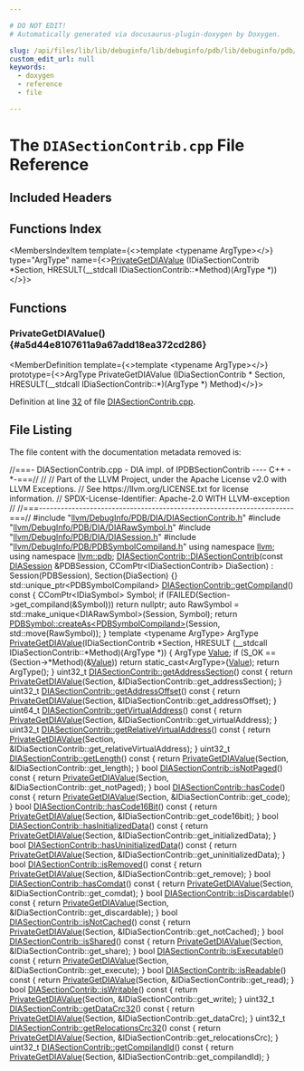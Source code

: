 ```yaml
---

# DO NOT EDIT!
# Automatically generated via docusaurus-plugin-doxygen by Doxygen.

slug: /api/files/lib/lib/debuginfo/lib/debuginfo/pdb/lib/debuginfo/pdb/dia/diasectioncontrib-cpp
custom_edit_url: null
keywords:
  - doxygen
  - reference
  - file

---
```





# The `DIASectionContrib.cpp` File Reference

<DoxygenPage pluginConfig={pluginConfig}>



## Included Headers

<IncludesList>
<IncludesListItem
  filePath="llvm/DebugInfo/PDB/DIA/DIASectionContrib.h"
  permalink="/docs/api/files/include/include/llvm/include/llvm/debuginfo/include/llvm/debuginfo/pdb/include/llvm/debuginfo/pdb/dia/diasectioncontrib-h"
  isLocal="true" />
<IncludesListItem
  filePath="llvm/DebugInfo/PDB/DIA/DIARawSymbol.h"
  permalink="/docs/api/files/include/include/llvm/include/llvm/debuginfo/include/llvm/debuginfo/pdb/include/llvm/debuginfo/pdb/dia/diarawsymbol-h"
  isLocal="true" />
<IncludesListItem
  filePath="llvm/DebugInfo/PDB/DIA/DIASession.h"
  permalink="/docs/api/files/include/include/llvm/include/llvm/debuginfo/include/llvm/debuginfo/pdb/include/llvm/debuginfo/pdb/dia/diasession-h"
  isLocal="true" />
<IncludesListItem
  filePath="llvm/DebugInfo/PDB/PDBSymbolCompiland.h"
  permalink="/docs/api/files/include/include/llvm/include/llvm/debuginfo/include/llvm/debuginfo/pdb/pdbsymbolcompiland-h"
  isLocal="true" />
</IncludesList>

## Functions Index

<MembersIndex>

<MembersIndexItem
  template={<>template &lt;typename ArgType&gt;</>}
  type="ArgType"
  name={<><a href="#a5d44e8107611a9a67add18ea372cd286">PrivateGetDIAValue</a> (IDiaSectionContrib &#42;Section, HRESULT(&#95;&#95;stdcall IDiaSectionContrib::&#42;Method)(ArgType &#42;))</>}>
</MembersIndexItem>

</MembersIndex>


<SectionDefinition>

## Functions

### PrivateGetDIAValue() {#a5d44e8107611a9a67add18ea372cd286}

<MemberDefinition
  template={<>template &lt;typename ArgType&gt;</>}
  prototype={<>ArgType PrivateGetDIAValue (IDiaSectionContrib &#42; Section, HRESULT(&#95;&#95;stdcall IDiaSectionContrib::&#42;)(ArgType &#42;) Method)</>}>

Definition at line <a href="#l00032">32</a> of file <a href="/docs/api/files/lib/lib/debuginfo/lib/debuginfo/pdb/lib/debuginfo/pdb/dia/diasectioncontrib-cpp">DIASectionContrib.cpp</a>.
</MemberDefinition>

</SectionDefinition>

## File Listing

The file content with the documentation metadata removed is:

<ProgramListing>

<Link id="l00001" /><CodeLine lineNumber="1"><Highlight kind="comment">//===- DIASectionContrib.cpp - DIA impl. of IPDBSectionContrib ---- C++ -&#42;-===//</Highlight><Highlight kind="normal"></Highlight></CodeLine>
<Link id="l00002" /><CodeLine lineNumber="2"><Highlight kind="normal"></Highlight><Highlight kind="comment">//</Highlight><Highlight kind="normal"></Highlight></CodeLine>
<Link id="l00003" /><CodeLine lineNumber="3"><Highlight kind="normal"></Highlight><Highlight kind="comment">// Part of the LLVM Project, under the Apache License v2.0 with LLVM Exceptions.</Highlight><Highlight kind="normal"></Highlight></CodeLine>
<Link id="l00004" /><CodeLine lineNumber="4"><Highlight kind="normal"></Highlight><Highlight kind="comment">// See https://llvm.org/LICENSE.txt for license information.</Highlight><Highlight kind="normal"></Highlight></CodeLine>
<Link id="l00005" /><CodeLine lineNumber="5"><Highlight kind="normal"></Highlight><Highlight kind="comment">// SPDX-License-Identifier: Apache-2.0 WITH LLVM-exception</Highlight><Highlight kind="normal"></Highlight></CodeLine>
<Link id="l00006" /><CodeLine lineNumber="6"><Highlight kind="normal"></Highlight><Highlight kind="comment">//</Highlight><Highlight kind="normal"></Highlight></CodeLine>
<Link id="l00007" /><CodeLine lineNumber="7"><Highlight kind="normal"></Highlight><Highlight kind="comment">//===----------------------------------------------------------------------===//</Highlight><Highlight kind="normal"></Highlight></CodeLine>
<Link id="l00008" /><CodeLine lineNumber="8"><Highlight kind="normal"></Highlight></CodeLine>
<Link id="l00009" /><CodeLine lineNumber="9"><Highlight kind="normal"></Highlight><Highlight kind="preprocessor">#include &quot;<a href="/docs/api/files/include/include/llvm/include/llvm/debuginfo/include/llvm/debuginfo/pdb/include/llvm/debuginfo/pdb/dia/diasectioncontrib-h">llvm/DebugInfo/PDB/DIA/DIASectionContrib.h</a>&quot;</Highlight><Highlight kind="normal"></Highlight></CodeLine>
<Link id="l00010" /><CodeLine lineNumber="10"><Highlight kind="normal"></Highlight><Highlight kind="preprocessor">#include &quot;<a href="/docs/api/files/include/include/llvm/include/llvm/debuginfo/include/llvm/debuginfo/pdb/include/llvm/debuginfo/pdb/dia/diarawsymbol-h">llvm/DebugInfo/PDB/DIA/DIARawSymbol.h</a>&quot;</Highlight><Highlight kind="normal"></Highlight></CodeLine>
<Link id="l00011" /><CodeLine lineNumber="11"><Highlight kind="normal"></Highlight><Highlight kind="preprocessor">#include &quot;<a href="/docs/api/files/include/include/llvm/include/llvm/debuginfo/include/llvm/debuginfo/pdb/include/llvm/debuginfo/pdb/dia/diasession-h">llvm/DebugInfo/PDB/DIA/DIASession.h</a>&quot;</Highlight><Highlight kind="normal"></Highlight></CodeLine>
<Link id="l00012" /><CodeLine lineNumber="12"><Highlight kind="normal"></Highlight><Highlight kind="preprocessor">#include &quot;<a href="/docs/api/files/include/include/llvm/include/llvm/debuginfo/include/llvm/debuginfo/pdb/pdbsymbolcompiland-h">llvm/DebugInfo/PDB/PDBSymbolCompiland.h</a>&quot;</Highlight><Highlight kind="normal"></Highlight></CodeLine>
<Link id="l00013" /><CodeLine lineNumber="13"><Highlight kind="normal"></Highlight></CodeLine>
<Link id="l00014" /><CodeLine lineNumber="14"><Highlight kind="normal"></Highlight><Highlight kind="keyword">using namespace </Highlight><Highlight kind="normal"><a href="/docs/api/namespaces/llvm">llvm</a>;</Highlight></CodeLine>
<Link id="l00015" /><CodeLine lineNumber="15"><Highlight kind="normal"></Highlight><Highlight kind="keyword">using namespace </Highlight><Highlight kind="normal"><a href="/docs/api/namespaces/llvm/pdb">llvm::pdb</a>;</Highlight></CodeLine>
<Link id="l00016" /><CodeLine lineNumber="16"><Highlight kind="normal"></Highlight></CodeLine>
<Link id="l00017" /><CodeLine lineNumber="17" lineLink="/docs/api/classes/llvm/pdb/diasectioncontrib/#a5275b46ab7bb06985b3ed2b0abdef529"><Highlight kind="normal"><a href="/docs/api/classes/llvm/pdb/diasectioncontrib/#a5275b46ab7bb06985b3ed2b0abdef529">DIASectionContrib::DIASectionContrib</a>(</Highlight><Highlight kind="keyword">const</Highlight><Highlight kind="normal"> <a href="/docs/api/classes/llvm/pdb/diasession">DIASession</a> &amp;PDBSession,</Highlight></CodeLine>
<Link id="l00018" /><CodeLine lineNumber="18"><Highlight kind="normal">                                     CComPtr&lt;IDiaSectionContrib&gt; DiaSection)</Highlight></CodeLine>
<Link id="l00019" /><CodeLine lineNumber="19"><Highlight kind="normal">  : Session(PDBSession), Section(DiaSection) &#123;&#125;</Highlight></CodeLine>
<Link id="l00020" /><CodeLine lineNumber="20"><Highlight kind="normal"></Highlight></CodeLine>
<Link id="l00021" /><CodeLine lineNumber="21" lineLink="/docs/api/classes/llvm/pdb/diasectioncontrib/#abd31a30b4585551eb60f21bc89fb1ae7"><Highlight kind="normal">std::unique&#95;ptr&lt;PDBSymbolCompiland&gt; <a href="/docs/api/classes/llvm/pdb/diasectioncontrib/#abd31a30b4585551eb60f21bc89fb1ae7">DIASectionContrib::getCompiland</a>()</Highlight><Highlight kind="keyword"> const </Highlight><Highlight kind="normal">&#123;</Highlight></CodeLine>
<Link id="l00022" /><CodeLine lineNumber="22"><Highlight kind="normal">  CComPtr&lt;IDiaSymbol&gt; Symbol;</Highlight></CodeLine>
<Link id="l00023" /><CodeLine lineNumber="23"><Highlight kind="normal">  </Highlight><Highlight kind="keywordflow">if</Highlight><Highlight kind="normal"> (FAILED(Section-&gt;get&#95;compiland(&amp;Symbol)))</Highlight></CodeLine>
<Link id="l00024" /><CodeLine lineNumber="24"><Highlight kind="normal">    </Highlight><Highlight kind="keywordflow">return</Highlight><Highlight kind="normal"> </Highlight><Highlight kind="keyword">nullptr</Highlight><Highlight kind="normal">;</Highlight></CodeLine>
<Link id="l00025" /><CodeLine lineNumber="25"><Highlight kind="normal"></Highlight></CodeLine>
<Link id="l00026" /><CodeLine lineNumber="26"><Highlight kind="normal">  </Highlight><Highlight kind="keyword">auto</Highlight><Highlight kind="normal"> RawSymbol = std::make&#95;unique&lt;DIARawSymbol&gt;(Session, Symbol);</Highlight></CodeLine>
<Link id="l00027" /><CodeLine lineNumber="27"><Highlight kind="normal">  </Highlight><Highlight kind="keywordflow">return</Highlight><Highlight kind="normal"> <a href="/docs/api/classes/llvm/pdb/pdbsymbol/#a1156974e21ae291dbf690aa300fa9d8b">PDBSymbol::createAs&lt;PDBSymbolCompiland&gt;</a>(Session, std::move(RawSymbol));</Highlight></CodeLine>
<Link id="l00028" /><CodeLine lineNumber="28"><Highlight kind="normal">&#125;</Highlight></CodeLine>
<Link id="l00029" /><CodeLine lineNumber="29"><Highlight kind="normal"></Highlight></CodeLine>
<Link id="l00030" /><CodeLine lineNumber="30"><Highlight kind="normal"></Highlight><Highlight kind="keyword">template</Highlight><Highlight kind="normal"> &lt;</Highlight><Highlight kind="keyword">typename</Highlight><Highlight kind="normal"> ArgType&gt;</Highlight></CodeLine>
<Link id="l00031" /><CodeLine lineNumber="31"><Highlight kind="normal">ArgType</Highlight></CodeLine>
<Link id="l00032" /><CodeLine lineNumber="32" lineLink="#a5d44e8107611a9a67add18ea372cd286"><Highlight kind="normal"><a href="/docs/api/files/lib/lib/debuginfo/lib/debuginfo/pdb/lib/debuginfo/pdb/dia/diaframedata-cpp/#a648806c6e76cde8cc907b4d22293578c">PrivateGetDIAValue</a>(IDiaSectionContrib &#42;Section,</Highlight></CodeLine>
<Link id="l00033" /><CodeLine lineNumber="33"><Highlight kind="normal">                   HRESULT (&#95;&#95;stdcall IDiaSectionContrib::&#42;Method)(ArgType &#42;)) &#123;</Highlight></CodeLine>
<Link id="l00034" /><CodeLine lineNumber="34"><Highlight kind="normal">  ArgType <a href="/docs/api/classes/llvm/value">Value</a>;</Highlight></CodeLine>
<Link id="l00035" /><CodeLine lineNumber="35"><Highlight kind="normal">  </Highlight><Highlight kind="keywordflow">if</Highlight><Highlight kind="normal"> (S&#95;OK == (Section-&gt;&#42;Method)(&amp;<a href="/docs/api/classes/llvm/value">Value</a>))</Highlight></CodeLine>
<Link id="l00036" /><CodeLine lineNumber="36"><Highlight kind="normal">    </Highlight><Highlight kind="keywordflow">return</Highlight><Highlight kind="normal"> </Highlight><Highlight kind="keyword">static&#95;cast&lt;</Highlight><Highlight kind="normal">ArgType</Highlight><Highlight kind="keyword">&gt;</Highlight><Highlight kind="normal">(<a href="/docs/api/classes/llvm/value">Value</a>);</Highlight></CodeLine>
<Link id="l00037" /><CodeLine lineNumber="37"><Highlight kind="normal"></Highlight></CodeLine>
<Link id="l00038" /><CodeLine lineNumber="38"><Highlight kind="normal">  </Highlight><Highlight kind="keywordflow">return</Highlight><Highlight kind="normal"> ArgType();</Highlight></CodeLine>
<Link id="l00039" /><CodeLine lineNumber="39"><Highlight kind="normal">&#125;</Highlight></CodeLine>
<Link id="l00040" /><CodeLine lineNumber="40"><Highlight kind="normal"></Highlight></CodeLine>
<Link id="l00041" /><CodeLine lineNumber="41" lineLink="/docs/api/classes/llvm/pdb/diasectioncontrib/#a872d9a2bdbee659be2866a93a462d1df"><Highlight kind="normal">uint32&#95;t <a href="/docs/api/classes/llvm/pdb/diasectioncontrib/#a872d9a2bdbee659be2866a93a462d1df">DIASectionContrib::getAddressSection</a>()</Highlight><Highlight kind="keyword"> const </Highlight><Highlight kind="normal">&#123;</Highlight></CodeLine>
<Link id="l00042" /><CodeLine lineNumber="42"><Highlight kind="normal">  </Highlight><Highlight kind="keywordflow">return</Highlight><Highlight kind="normal"> <a href="/docs/api/files/lib/lib/debuginfo/lib/debuginfo/pdb/lib/debuginfo/pdb/dia/diaframedata-cpp/#a648806c6e76cde8cc907b4d22293578c">PrivateGetDIAValue</a>(Section, &amp;IDiaSectionContrib::get&#95;addressSection);</Highlight></CodeLine>
<Link id="l00043" /><CodeLine lineNumber="43"><Highlight kind="normal">&#125;</Highlight></CodeLine>
<Link id="l00044" /><CodeLine lineNumber="44"><Highlight kind="normal"></Highlight></CodeLine>
<Link id="l00045" /><CodeLine lineNumber="45" lineLink="/docs/api/classes/llvm/pdb/diasectioncontrib/#a5e9a2b18fa1fe76a69eda94db4758885"><Highlight kind="normal">uint32&#95;t <a href="/docs/api/classes/llvm/pdb/diasectioncontrib/#a5e9a2b18fa1fe76a69eda94db4758885">DIASectionContrib::getAddressOffset</a>()</Highlight><Highlight kind="keyword"> const </Highlight><Highlight kind="normal">&#123;</Highlight></CodeLine>
<Link id="l00046" /><CodeLine lineNumber="46"><Highlight kind="normal">  </Highlight><Highlight kind="keywordflow">return</Highlight><Highlight kind="normal"> <a href="/docs/api/files/lib/lib/debuginfo/lib/debuginfo/pdb/lib/debuginfo/pdb/dia/diaframedata-cpp/#a648806c6e76cde8cc907b4d22293578c">PrivateGetDIAValue</a>(Section, &amp;IDiaSectionContrib::get&#95;addressOffset);</Highlight></CodeLine>
<Link id="l00047" /><CodeLine lineNumber="47"><Highlight kind="normal">&#125;</Highlight></CodeLine>
<Link id="l00048" /><CodeLine lineNumber="48"><Highlight kind="normal"></Highlight></CodeLine>
<Link id="l00049" /><CodeLine lineNumber="49" lineLink="/docs/api/classes/llvm/pdb/diasectioncontrib/#a3569ab26a26ce93745afd476feadad38"><Highlight kind="normal">uint64&#95;t <a href="/docs/api/classes/llvm/pdb/diasectioncontrib/#a3569ab26a26ce93745afd476feadad38">DIASectionContrib::getVirtualAddress</a>()</Highlight><Highlight kind="keyword"> const </Highlight><Highlight kind="normal">&#123;</Highlight></CodeLine>
<Link id="l00050" /><CodeLine lineNumber="50"><Highlight kind="normal">  </Highlight><Highlight kind="keywordflow">return</Highlight><Highlight kind="normal"> <a href="/docs/api/files/lib/lib/debuginfo/lib/debuginfo/pdb/lib/debuginfo/pdb/dia/diaframedata-cpp/#a648806c6e76cde8cc907b4d22293578c">PrivateGetDIAValue</a>(Section, &amp;IDiaSectionContrib::get&#95;virtualAddress);</Highlight></CodeLine>
<Link id="l00051" /><CodeLine lineNumber="51"><Highlight kind="normal">&#125;</Highlight></CodeLine>
<Link id="l00052" /><CodeLine lineNumber="52"><Highlight kind="normal"></Highlight></CodeLine>
<Link id="l00053" /><CodeLine lineNumber="53" lineLink="/docs/api/classes/llvm/pdb/diasectioncontrib/#a881a381d5f090aca9f2a53ac6f0e5916"><Highlight kind="normal">uint32&#95;t <a href="/docs/api/classes/llvm/pdb/diasectioncontrib/#a881a381d5f090aca9f2a53ac6f0e5916">DIASectionContrib::getRelativeVirtualAddress</a>()</Highlight><Highlight kind="keyword"> const </Highlight><Highlight kind="normal">&#123;</Highlight></CodeLine>
<Link id="l00054" /><CodeLine lineNumber="54"><Highlight kind="normal">  </Highlight><Highlight kind="keywordflow">return</Highlight><Highlight kind="normal"> <a href="/docs/api/files/lib/lib/debuginfo/lib/debuginfo/pdb/lib/debuginfo/pdb/dia/diaframedata-cpp/#a648806c6e76cde8cc907b4d22293578c">PrivateGetDIAValue</a>(Section,</Highlight></CodeLine>
<Link id="l00055" /><CodeLine lineNumber="55"><Highlight kind="normal">                            &amp;IDiaSectionContrib::get&#95;relativeVirtualAddress);</Highlight></CodeLine>
<Link id="l00056" /><CodeLine lineNumber="56"><Highlight kind="normal">&#125;</Highlight></CodeLine>
<Link id="l00057" /><CodeLine lineNumber="57"><Highlight kind="normal"></Highlight></CodeLine>
<Link id="l00058" /><CodeLine lineNumber="58" lineLink="/docs/api/classes/llvm/pdb/diasectioncontrib/#a135aac421e2d39222eb131db08a62770"><Highlight kind="normal">uint32&#95;t <a href="/docs/api/classes/llvm/pdb/diasectioncontrib/#a135aac421e2d39222eb131db08a62770">DIASectionContrib::getLength</a>()</Highlight><Highlight kind="keyword"> const </Highlight><Highlight kind="normal">&#123;</Highlight></CodeLine>
<Link id="l00059" /><CodeLine lineNumber="59"><Highlight kind="normal">  </Highlight><Highlight kind="keywordflow">return</Highlight><Highlight kind="normal"> <a href="/docs/api/files/lib/lib/debuginfo/lib/debuginfo/pdb/lib/debuginfo/pdb/dia/diaframedata-cpp/#a648806c6e76cde8cc907b4d22293578c">PrivateGetDIAValue</a>(Section, &amp;IDiaSectionContrib::get&#95;length);</Highlight></CodeLine>
<Link id="l00060" /><CodeLine lineNumber="60"><Highlight kind="normal">&#125;</Highlight></CodeLine>
<Link id="l00061" /><CodeLine lineNumber="61"><Highlight kind="normal"></Highlight></CodeLine>
<Link id="l00062" /><CodeLine lineNumber="62" lineLink="/docs/api/classes/llvm/pdb/diasectioncontrib/#a20bd38ae129b929f7028d103dd0bacd5"><Highlight kind="normal"></Highlight><Highlight kind="keywordtype">bool</Highlight><Highlight kind="normal"> <a href="/docs/api/classes/llvm/pdb/diasectioncontrib/#a20bd38ae129b929f7028d103dd0bacd5">DIASectionContrib::isNotPaged</a>()</Highlight><Highlight kind="keyword"> const </Highlight><Highlight kind="normal">&#123;</Highlight></CodeLine>
<Link id="l00063" /><CodeLine lineNumber="63"><Highlight kind="normal">  </Highlight><Highlight kind="keywordflow">return</Highlight><Highlight kind="normal"> <a href="/docs/api/files/lib/lib/debuginfo/lib/debuginfo/pdb/lib/debuginfo/pdb/dia/diaframedata-cpp/#a648806c6e76cde8cc907b4d22293578c">PrivateGetDIAValue</a>(Section, &amp;IDiaSectionContrib::get&#95;notPaged);</Highlight></CodeLine>
<Link id="l00064" /><CodeLine lineNumber="64"><Highlight kind="normal">&#125;</Highlight></CodeLine>
<Link id="l00065" /><CodeLine lineNumber="65"><Highlight kind="normal"></Highlight></CodeLine>
<Link id="l00066" /><CodeLine lineNumber="66" lineLink="/docs/api/classes/llvm/pdb/diasectioncontrib/#ae42b22ba6e9e63b7e4123f24a6804c82"><Highlight kind="normal"></Highlight><Highlight kind="keywordtype">bool</Highlight><Highlight kind="normal"> <a href="/docs/api/classes/llvm/pdb/diasectioncontrib/#ae42b22ba6e9e63b7e4123f24a6804c82">DIASectionContrib::hasCode</a>()</Highlight><Highlight kind="keyword"> const </Highlight><Highlight kind="normal">&#123;</Highlight></CodeLine>
<Link id="l00067" /><CodeLine lineNumber="67"><Highlight kind="normal">  </Highlight><Highlight kind="keywordflow">return</Highlight><Highlight kind="normal"> <a href="/docs/api/files/lib/lib/debuginfo/lib/debuginfo/pdb/lib/debuginfo/pdb/dia/diaframedata-cpp/#a648806c6e76cde8cc907b4d22293578c">PrivateGetDIAValue</a>(Section, &amp;IDiaSectionContrib::get&#95;code);</Highlight></CodeLine>
<Link id="l00068" /><CodeLine lineNumber="68"><Highlight kind="normal">&#125;</Highlight></CodeLine>
<Link id="l00069" /><CodeLine lineNumber="69"><Highlight kind="normal"></Highlight></CodeLine>
<Link id="l00070" /><CodeLine lineNumber="70" lineLink="/docs/api/classes/llvm/pdb/diasectioncontrib/#aad52016eb0fa13d9e75dee8a7c7a643b"><Highlight kind="normal"></Highlight><Highlight kind="keywordtype">bool</Highlight><Highlight kind="normal"> <a href="/docs/api/classes/llvm/pdb/diasectioncontrib/#aad52016eb0fa13d9e75dee8a7c7a643b">DIASectionContrib::hasCode16Bit</a>()</Highlight><Highlight kind="keyword"> const </Highlight><Highlight kind="normal">&#123;</Highlight></CodeLine>
<Link id="l00071" /><CodeLine lineNumber="71"><Highlight kind="normal">  </Highlight><Highlight kind="keywordflow">return</Highlight><Highlight kind="normal"> <a href="/docs/api/files/lib/lib/debuginfo/lib/debuginfo/pdb/lib/debuginfo/pdb/dia/diaframedata-cpp/#a648806c6e76cde8cc907b4d22293578c">PrivateGetDIAValue</a>(Section, &amp;IDiaSectionContrib::get&#95;code16bit);</Highlight></CodeLine>
<Link id="l00072" /><CodeLine lineNumber="72"><Highlight kind="normal">&#125;</Highlight></CodeLine>
<Link id="l00073" /><CodeLine lineNumber="73"><Highlight kind="normal"></Highlight></CodeLine>
<Link id="l00074" /><CodeLine lineNumber="74" lineLink="/docs/api/classes/llvm/pdb/diasectioncontrib/#a32f3068775ea710ee5751aad9e806714"><Highlight kind="normal"></Highlight><Highlight kind="keywordtype">bool</Highlight><Highlight kind="normal"> <a href="/docs/api/classes/llvm/pdb/diasectioncontrib/#a32f3068775ea710ee5751aad9e806714">DIASectionContrib::hasInitializedData</a>()</Highlight><Highlight kind="keyword"> const </Highlight><Highlight kind="normal">&#123;</Highlight></CodeLine>
<Link id="l00075" /><CodeLine lineNumber="75"><Highlight kind="normal">  </Highlight><Highlight kind="keywordflow">return</Highlight><Highlight kind="normal"> <a href="/docs/api/files/lib/lib/debuginfo/lib/debuginfo/pdb/lib/debuginfo/pdb/dia/diaframedata-cpp/#a648806c6e76cde8cc907b4d22293578c">PrivateGetDIAValue</a>(Section, &amp;IDiaSectionContrib::get&#95;initializedData);</Highlight></CodeLine>
<Link id="l00076" /><CodeLine lineNumber="76"><Highlight kind="normal">&#125;</Highlight></CodeLine>
<Link id="l00077" /><CodeLine lineNumber="77"><Highlight kind="normal"></Highlight></CodeLine>
<Link id="l00078" /><CodeLine lineNumber="78" lineLink="/docs/api/classes/llvm/pdb/diasectioncontrib/#a4f4e95a8aec890ab27e9be8a29e1f385"><Highlight kind="normal"></Highlight><Highlight kind="keywordtype">bool</Highlight><Highlight kind="normal"> <a href="/docs/api/classes/llvm/pdb/diasectioncontrib/#a4f4e95a8aec890ab27e9be8a29e1f385">DIASectionContrib::hasUninitializedData</a>()</Highlight><Highlight kind="keyword"> const </Highlight><Highlight kind="normal">&#123;</Highlight></CodeLine>
<Link id="l00079" /><CodeLine lineNumber="79"><Highlight kind="normal">  </Highlight><Highlight kind="keywordflow">return</Highlight><Highlight kind="normal"> <a href="/docs/api/files/lib/lib/debuginfo/lib/debuginfo/pdb/lib/debuginfo/pdb/dia/diaframedata-cpp/#a648806c6e76cde8cc907b4d22293578c">PrivateGetDIAValue</a>(Section,</Highlight></CodeLine>
<Link id="l00080" /><CodeLine lineNumber="80"><Highlight kind="normal">                            &amp;IDiaSectionContrib::get&#95;uninitializedData);</Highlight></CodeLine>
<Link id="l00081" /><CodeLine lineNumber="81"><Highlight kind="normal">&#125;</Highlight></CodeLine>
<Link id="l00082" /><CodeLine lineNumber="82"><Highlight kind="normal"></Highlight></CodeLine>
<Link id="l00083" /><CodeLine lineNumber="83" lineLink="/docs/api/classes/llvm/pdb/diasectioncontrib/#a6aac940e23b1a91715fcd5ffcf2e0431"><Highlight kind="normal"></Highlight><Highlight kind="keywordtype">bool</Highlight><Highlight kind="normal"> <a href="/docs/api/classes/llvm/pdb/diasectioncontrib/#a6aac940e23b1a91715fcd5ffcf2e0431">DIASectionContrib::isRemoved</a>()</Highlight><Highlight kind="keyword"> const </Highlight><Highlight kind="normal">&#123;</Highlight></CodeLine>
<Link id="l00084" /><CodeLine lineNumber="84"><Highlight kind="normal">  </Highlight><Highlight kind="keywordflow">return</Highlight><Highlight kind="normal"> <a href="/docs/api/files/lib/lib/debuginfo/lib/debuginfo/pdb/lib/debuginfo/pdb/dia/diaframedata-cpp/#a648806c6e76cde8cc907b4d22293578c">PrivateGetDIAValue</a>(Section, &amp;IDiaSectionContrib::get&#95;remove);</Highlight></CodeLine>
<Link id="l00085" /><CodeLine lineNumber="85"><Highlight kind="normal">&#125;</Highlight></CodeLine>
<Link id="l00086" /><CodeLine lineNumber="86"><Highlight kind="normal"></Highlight></CodeLine>
<Link id="l00087" /><CodeLine lineNumber="87" lineLink="/docs/api/classes/llvm/pdb/diasectioncontrib/#aba8de1104bb67b4fb7d91eccd4f4fa96"><Highlight kind="normal"></Highlight><Highlight kind="keywordtype">bool</Highlight><Highlight kind="normal"> <a href="/docs/api/classes/llvm/pdb/diasectioncontrib/#aba8de1104bb67b4fb7d91eccd4f4fa96">DIASectionContrib::hasComdat</a>()</Highlight><Highlight kind="keyword"> const </Highlight><Highlight kind="normal">&#123;</Highlight></CodeLine>
<Link id="l00088" /><CodeLine lineNumber="88"><Highlight kind="normal">  </Highlight><Highlight kind="keywordflow">return</Highlight><Highlight kind="normal"> <a href="/docs/api/files/lib/lib/debuginfo/lib/debuginfo/pdb/lib/debuginfo/pdb/dia/diaframedata-cpp/#a648806c6e76cde8cc907b4d22293578c">PrivateGetDIAValue</a>(Section, &amp;IDiaSectionContrib::get&#95;comdat);</Highlight></CodeLine>
<Link id="l00089" /><CodeLine lineNumber="89"><Highlight kind="normal">&#125;</Highlight></CodeLine>
<Link id="l00090" /><CodeLine lineNumber="90"><Highlight kind="normal"></Highlight></CodeLine>
<Link id="l00091" /><CodeLine lineNumber="91" lineLink="/docs/api/classes/llvm/pdb/diasectioncontrib/#a8fa1041e89daae1917594f6852063f13"><Highlight kind="normal"></Highlight><Highlight kind="keywordtype">bool</Highlight><Highlight kind="normal"> <a href="/docs/api/classes/llvm/pdb/diasectioncontrib/#a8fa1041e89daae1917594f6852063f13">DIASectionContrib::isDiscardable</a>()</Highlight><Highlight kind="keyword"> const </Highlight><Highlight kind="normal">&#123;</Highlight></CodeLine>
<Link id="l00092" /><CodeLine lineNumber="92"><Highlight kind="normal">  </Highlight><Highlight kind="keywordflow">return</Highlight><Highlight kind="normal"> <a href="/docs/api/files/lib/lib/debuginfo/lib/debuginfo/pdb/lib/debuginfo/pdb/dia/diaframedata-cpp/#a648806c6e76cde8cc907b4d22293578c">PrivateGetDIAValue</a>(Section, &amp;IDiaSectionContrib::get&#95;discardable);</Highlight></CodeLine>
<Link id="l00093" /><CodeLine lineNumber="93"><Highlight kind="normal">&#125;</Highlight></CodeLine>
<Link id="l00094" /><CodeLine lineNumber="94"><Highlight kind="normal"></Highlight></CodeLine>
<Link id="l00095" /><CodeLine lineNumber="95" lineLink="/docs/api/classes/llvm/pdb/diasectioncontrib/#ab7271d85bbc5845ed1498c031af6a315"><Highlight kind="normal"></Highlight><Highlight kind="keywordtype">bool</Highlight><Highlight kind="normal"> <a href="/docs/api/classes/llvm/pdb/diasectioncontrib/#ab7271d85bbc5845ed1498c031af6a315">DIASectionContrib::isNotCached</a>()</Highlight><Highlight kind="keyword"> const </Highlight><Highlight kind="normal">&#123;</Highlight></CodeLine>
<Link id="l00096" /><CodeLine lineNumber="96"><Highlight kind="normal">  </Highlight><Highlight kind="keywordflow">return</Highlight><Highlight kind="normal"> <a href="/docs/api/files/lib/lib/debuginfo/lib/debuginfo/pdb/lib/debuginfo/pdb/dia/diaframedata-cpp/#a648806c6e76cde8cc907b4d22293578c">PrivateGetDIAValue</a>(Section, &amp;IDiaSectionContrib::get&#95;notCached);</Highlight></CodeLine>
<Link id="l00097" /><CodeLine lineNumber="97"><Highlight kind="normal">&#125;</Highlight></CodeLine>
<Link id="l00098" /><CodeLine lineNumber="98"><Highlight kind="normal"></Highlight></CodeLine>
<Link id="l00099" /><CodeLine lineNumber="99" lineLink="/docs/api/classes/llvm/pdb/diasectioncontrib/#a112f4a3399393ea2d689bb8130f795a8"><Highlight kind="normal"></Highlight><Highlight kind="keywordtype">bool</Highlight><Highlight kind="normal"> <a href="/docs/api/classes/llvm/pdb/diasectioncontrib/#a112f4a3399393ea2d689bb8130f795a8">DIASectionContrib::isShared</a>()</Highlight><Highlight kind="keyword"> const </Highlight><Highlight kind="normal">&#123;</Highlight></CodeLine>
<Link id="l00100" /><CodeLine lineNumber="100"><Highlight kind="normal">  </Highlight><Highlight kind="keywordflow">return</Highlight><Highlight kind="normal"> <a href="/docs/api/files/lib/lib/debuginfo/lib/debuginfo/pdb/lib/debuginfo/pdb/dia/diaframedata-cpp/#a648806c6e76cde8cc907b4d22293578c">PrivateGetDIAValue</a>(Section, &amp;IDiaSectionContrib::get&#95;share);</Highlight></CodeLine>
<Link id="l00101" /><CodeLine lineNumber="101"><Highlight kind="normal">&#125;</Highlight></CodeLine>
<Link id="l00102" /><CodeLine lineNumber="102"><Highlight kind="normal"></Highlight></CodeLine>
<Link id="l00103" /><CodeLine lineNumber="103" lineLink="/docs/api/classes/llvm/pdb/diasectioncontrib/#a75df44fbfad5dc0f3b271be9953feb78"><Highlight kind="normal"></Highlight><Highlight kind="keywordtype">bool</Highlight><Highlight kind="normal"> <a href="/docs/api/classes/llvm/pdb/diasectioncontrib/#a75df44fbfad5dc0f3b271be9953feb78">DIASectionContrib::isExecutable</a>()</Highlight><Highlight kind="keyword"> const </Highlight><Highlight kind="normal">&#123;</Highlight></CodeLine>
<Link id="l00104" /><CodeLine lineNumber="104"><Highlight kind="normal">  </Highlight><Highlight kind="keywordflow">return</Highlight><Highlight kind="normal"> <a href="/docs/api/files/lib/lib/debuginfo/lib/debuginfo/pdb/lib/debuginfo/pdb/dia/diaframedata-cpp/#a648806c6e76cde8cc907b4d22293578c">PrivateGetDIAValue</a>(Section, &amp;IDiaSectionContrib::get&#95;execute);</Highlight></CodeLine>
<Link id="l00105" /><CodeLine lineNumber="105"><Highlight kind="normal">&#125;</Highlight></CodeLine>
<Link id="l00106" /><CodeLine lineNumber="106"><Highlight kind="normal"></Highlight></CodeLine>
<Link id="l00107" /><CodeLine lineNumber="107" lineLink="/docs/api/classes/llvm/pdb/diasectioncontrib/#a18c16536c458016be01b378be75be2a9"><Highlight kind="normal"></Highlight><Highlight kind="keywordtype">bool</Highlight><Highlight kind="normal"> <a href="/docs/api/classes/llvm/pdb/diasectioncontrib/#a18c16536c458016be01b378be75be2a9">DIASectionContrib::isReadable</a>()</Highlight><Highlight kind="keyword"> const </Highlight><Highlight kind="normal">&#123;</Highlight></CodeLine>
<Link id="l00108" /><CodeLine lineNumber="108"><Highlight kind="normal">  </Highlight><Highlight kind="keywordflow">return</Highlight><Highlight kind="normal"> <a href="/docs/api/files/lib/lib/debuginfo/lib/debuginfo/pdb/lib/debuginfo/pdb/dia/diaframedata-cpp/#a648806c6e76cde8cc907b4d22293578c">PrivateGetDIAValue</a>(Section, &amp;IDiaSectionContrib::get&#95;read);</Highlight></CodeLine>
<Link id="l00109" /><CodeLine lineNumber="109"><Highlight kind="normal">&#125;</Highlight></CodeLine>
<Link id="l00110" /><CodeLine lineNumber="110"><Highlight kind="normal"></Highlight></CodeLine>
<Link id="l00111" /><CodeLine lineNumber="111" lineLink="/docs/api/classes/llvm/pdb/diasectioncontrib/#adb93e3706373ce4497cb9e198d9a3e38"><Highlight kind="normal"></Highlight><Highlight kind="keywordtype">bool</Highlight><Highlight kind="normal"> <a href="/docs/api/classes/llvm/pdb/diasectioncontrib/#adb93e3706373ce4497cb9e198d9a3e38">DIASectionContrib::isWritable</a>()</Highlight><Highlight kind="keyword"> const </Highlight><Highlight kind="normal">&#123;</Highlight></CodeLine>
<Link id="l00112" /><CodeLine lineNumber="112"><Highlight kind="normal">  </Highlight><Highlight kind="keywordflow">return</Highlight><Highlight kind="normal"> <a href="/docs/api/files/lib/lib/debuginfo/lib/debuginfo/pdb/lib/debuginfo/pdb/dia/diaframedata-cpp/#a648806c6e76cde8cc907b4d22293578c">PrivateGetDIAValue</a>(Section, &amp;IDiaSectionContrib::get&#95;write);</Highlight></CodeLine>
<Link id="l00113" /><CodeLine lineNumber="113"><Highlight kind="normal">&#125;</Highlight></CodeLine>
<Link id="l00114" /><CodeLine lineNumber="114"><Highlight kind="normal"></Highlight></CodeLine>
<Link id="l00115" /><CodeLine lineNumber="115" lineLink="/docs/api/classes/llvm/pdb/diasectioncontrib/#a7c3492a74f47173d24163c47d3e0b230"><Highlight kind="normal">uint32&#95;t <a href="/docs/api/classes/llvm/pdb/diasectioncontrib/#a7c3492a74f47173d24163c47d3e0b230">DIASectionContrib::getDataCrc32</a>()</Highlight><Highlight kind="keyword"> const </Highlight><Highlight kind="normal">&#123;</Highlight></CodeLine>
<Link id="l00116" /><CodeLine lineNumber="116"><Highlight kind="normal">  </Highlight><Highlight kind="keywordflow">return</Highlight><Highlight kind="normal"> <a href="/docs/api/files/lib/lib/debuginfo/lib/debuginfo/pdb/lib/debuginfo/pdb/dia/diaframedata-cpp/#a648806c6e76cde8cc907b4d22293578c">PrivateGetDIAValue</a>(Section, &amp;IDiaSectionContrib::get&#95;dataCrc);</Highlight></CodeLine>
<Link id="l00117" /><CodeLine lineNumber="117"><Highlight kind="normal">&#125;</Highlight></CodeLine>
<Link id="l00118" /><CodeLine lineNumber="118"><Highlight kind="normal"></Highlight></CodeLine>
<Link id="l00119" /><CodeLine lineNumber="119" lineLink="/docs/api/classes/llvm/pdb/diasectioncontrib/#a6d34e05a06b27a6d85317d36fb0e3c62"><Highlight kind="normal">uint32&#95;t <a href="/docs/api/classes/llvm/pdb/diasectioncontrib/#a6d34e05a06b27a6d85317d36fb0e3c62">DIASectionContrib::getRelocationsCrc32</a>()</Highlight><Highlight kind="keyword"> const </Highlight><Highlight kind="normal">&#123;</Highlight></CodeLine>
<Link id="l00120" /><CodeLine lineNumber="120"><Highlight kind="normal">  </Highlight><Highlight kind="keywordflow">return</Highlight><Highlight kind="normal"> <a href="/docs/api/files/lib/lib/debuginfo/lib/debuginfo/pdb/lib/debuginfo/pdb/dia/diaframedata-cpp/#a648806c6e76cde8cc907b4d22293578c">PrivateGetDIAValue</a>(Section, &amp;IDiaSectionContrib::get&#95;relocationsCrc);</Highlight></CodeLine>
<Link id="l00121" /><CodeLine lineNumber="121"><Highlight kind="normal">&#125;</Highlight></CodeLine>
<Link id="l00122" /><CodeLine lineNumber="122"><Highlight kind="normal"></Highlight></CodeLine>
<Link id="l00123" /><CodeLine lineNumber="123" lineLink="/docs/api/classes/llvm/pdb/diasectioncontrib/#a2f3db469e389ba6b0901dd810da5ef10"><Highlight kind="normal">uint32&#95;t <a href="/docs/api/classes/llvm/pdb/diasectioncontrib/#a2f3db469e389ba6b0901dd810da5ef10">DIASectionContrib::getCompilandId</a>()</Highlight><Highlight kind="keyword"> const </Highlight><Highlight kind="normal">&#123;</Highlight></CodeLine>
<Link id="l00124" /><CodeLine lineNumber="124"><Highlight kind="normal">  </Highlight><Highlight kind="keywordflow">return</Highlight><Highlight kind="normal"> <a href="/docs/api/files/lib/lib/debuginfo/lib/debuginfo/pdb/lib/debuginfo/pdb/dia/diaframedata-cpp/#a648806c6e76cde8cc907b4d22293578c">PrivateGetDIAValue</a>(Section, &amp;IDiaSectionContrib::get&#95;compilandId);</Highlight></CodeLine>
<Link id="l00125" /><CodeLine lineNumber="125"><Highlight kind="normal">&#125;</Highlight></CodeLine>

</ProgramListing>

</DoxygenPage>
